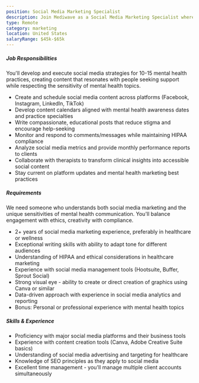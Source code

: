 ```yaml
---
position: Social Media Marketing Specialist
description: Join Mediwave as a Social Media Marketing Specialist where you'll create compassionate, engaging content that helps mental health practices connect with people who need their services. You'll manage social media strategies that reduce stigma, build trust, and grow practices - all while maintaining the highest ethical standards in healthcare marketing.
type: Remote
category: marketing
location: United States
salaryRange: $45k-$65k
---
```


##### Job Responsibilities

You'll develop and execute social media strategies for 10-15 mental health practices, creating content that resonates with people seeking support while respecting the sensitivity of mental health topics.

<ul class="mb-10 flex list-inside list-disc flex-col gap-5 lg:mb-[60px]">
  <li>
    Create and schedule social media content across platforms (Facebook, Instagram, LinkedIn, TikTok)
  </li>
  <li>Develop content calendars aligned with mental health awareness dates and practice specialties</li>
  <li>
    Write compassionate, educational posts that reduce stigma and encourage help-seeking
  </li>
  <li>Monitor and respond to comments/messages while maintaining HIPAA compliance</li>
  <li>
    Analyze social media metrics and provide monthly performance reports to clients
  </li>
  <li>
    Collaborate with therapists to transform clinical insights into accessible social content
  </li>
  <li>
    Stay current on platform updates and mental health marketing best practices
  </li>
</ul>

##### Requirements

We need someone who understands both social media marketing and the unique sensitivities of mental health communication. You'll balance engagement with ethics, creativity with compliance.

<ul class="mb-10 flex list-inside list-disc flex-col gap-5 lg:mb-[60px]">
  <li>
    2+ years of social media marketing experience, preferably in healthcare or wellness
  </li>
  <li>Exceptional writing skills with ability to adapt tone for different audiences</li>
  <li>
    Understanding of HIPAA and ethical considerations in healthcare marketing
  </li>
  <li>Experience with social media management tools (Hootsuite, Buffer, Sprout Social)</li>
  <li>
    Strong visual eye - ability to create or direct creation of graphics using Canva or similar
  </li>
  <li>
    Data-driven approach with experience in social media analytics and reporting
  </li>
  <li>
    Bonus: Personal or professional experience with mental health topics
  </li>
</ul>

##### Skills & Experience

<ul class="mb-10 flex list-inside list-disc flex-col gap-5 lg:mb-[60px]">
  <li>
    Proficiency with major social media platforms and their business tools
  </li>
  <li>Experience with content creation tools (Canva, Adobe Creative Suite basics)</li>
  <li>
    Understanding of social media advertising and targeting for healthcare
  </li>
  <li>Knowledge of SEO principles as they apply to social media</li>
  <li>
    Excellent time management - you'll manage multiple client accounts simultaneously
  </li>
</ul>
